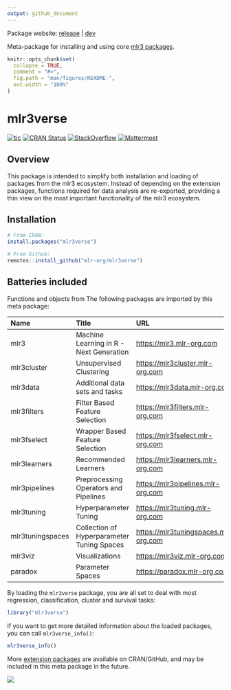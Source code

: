 ```yaml
---
output: github_document
---
```


<!-- README.md is generated from README.Rmd. Please edit that file -->

Package website: [release](https://mlr3verse.mlr-org.com/) | [dev](https://mlr3verse.mlr-org.com/dev/)

Meta-package for installing and using core [mlr3 packages](https://github.com/mlr-org/mlr3/wiki/Extension-Packages).

```r
knitr::opts_chunk$set(
  collapse = TRUE,
  comment = "#>",
  fig.path = "man/figures/README-",
  out.width = "100%"
)
```

# mlr3verse

<!-- badges: start -->
[![tic](https://github.com/mlr-org/mlr3verse/workflows/tic/badge.svg?branch=master)](https://github.com/mlr-org/mlr3verse/actions)
[![CRAN Status](https://www.r-pkg.org/badges/version-ago/mlr3verse)](https://cran.r-project.org/package=mlr3verse)
[![StackOverflow](https://img.shields.io/badge/stackoverflow-mlr3-orange.svg)](https://stackoverflow.com/questions/tagged/mlr3)
[![Mattermost](https://img.shields.io/badge/chat-mattermost-orange.svg)](https://lmmisld-lmu-stats-slds.srv.mwn.de/mlr_invite/)
<!-- badges: end -->

## Overview

This package is intended to simplify both installation and loading of packages from the mlr3 ecosystem.
Instead of depending on the extension packages, functions required for data analysis are re-exported, providing a thin view on the most important functionality of the mlr3 ecosystem.

## Installation

``` r
# From CRAN:
install.packages("mlr3verse")

# From Github:
remotes::install_github("mlr-org/mlr3verse")
```

## Batteries included

Functions and objects from The following packages are imported by this meta package:

| Name             | Title                                        | URL                                    |
| :--------------- | :------------------------------------------- | :------------------------------------- |
| mlr3             | Machine Learning in R - Next Generation      | <https://mlr3.mlr-org.com>             |
| mlr3cluster      | Unsupervised Clustering                      | <https://mlr3cluster.mlr-org.com>      |
| mlr3data         | Additional data sets and tasks               | <https://mlr3data.mlr-org.com>         |
| mlr3filters      | Filter Based Feature Selection               | <https://mlr3filters.mlr-org.com>      |
| mlr3fselect      | Wrapper Based Feature Selection              | <https://mlr3fselect.mlr-org.com>      |
| mlr3learners     | Recommended Learners                         | <https://mlr3learners.mlr-org.com>     |
| mlr3pipelines    | Preprocessing Operators and Pipelines        | <https://mlr3pipelines.mlr-org.com>    |
| mlr3tuning       | Hyperparameter Tuning                        | <https://mlr3tuning.mlr-org.com>       |
| mlr3tuningspaces | Collection of Hyperparameter Tuning Spaces   | <https://mlr3tuningspaces.mlr-org.com> |
| mlr3viz          | Visualizations                               | <https://mlr3viz.mlr-org.com>          |
| paradox          | Parameter Spaces                             | <https://paradox.mlr-org.com>          |

By loading the `mlr3verse` package, you are all set to deal with most regression, classification, cluster and survival tasks:

```r
library("mlr3verse")
```

If you want to get more detailed information about the loaded packages, you can call `mlr3verse_info()`:

```r
mlr3verse_info()
```

More [extension packages](https://github.com/mlr-org/mlr3/wiki/Extension-Packages) are available on CRAN/GitHub, and may be included in this meta package in the future.

<a href="https://raw.githubusercontent.com/mlr-org/mlr3/master/man/figures/mlr3verse.svg?sanitize=true"><img src="https://raw.githubusercontent.com/mlr-org/mlr3/master/man/figures/mlr3verse.svg?sanitize=true" /></a>
